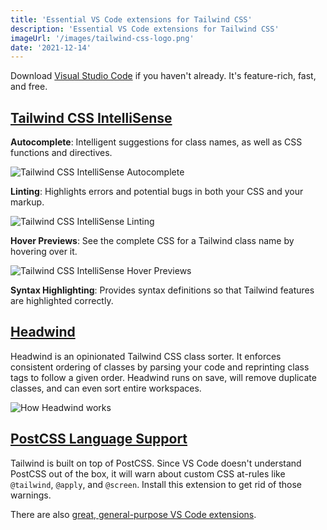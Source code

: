 ```yaml
---
title: 'Essential VS Code extensions for Tailwind CSS'
description: 'Essential VS Code extensions for Tailwind CSS'
imageUrl: '/images/tailwind-css-logo.png'
date: '2021-12-14'
---
```


Download [Visual Studio Code](https://code.visualstudio.com/download) if you haven't already. It's feature-rich, fast, and free.

## [Tailwind CSS IntelliSense](https://marketplace.visualstudio.com/items?itemName=bradlc.vscode-tailwindcss)

**Autocomplete**: Intelligent suggestions for class names, as well as CSS functions and directives.

![Tailwind CSS IntelliSense Autocomplete](/images/tailwind-css-intellisense-autocomplete.png)

**Linting**: Highlights errors and potential bugs in both your CSS and your markup.

![Tailwind CSS IntelliSense Linting](/images/tailwind-css-intellisense-linting.png)

**Hover Previews**: See the complete CSS for a Tailwind class name by hovering over
it.

![Tailwind CSS IntelliSense Hover Previews](/images/tailwind-css-intellisense-hover-previews.png)

**Syntax Highlighting**: Provides syntax definitions so that Tailwind features are highlighted correctly.

## [Headwind](https://marketplace.visualstudio.com/items?itemName=heybourn.headwind)

Headwind is an opinionated Tailwind CSS class sorter. It enforces consistent ordering of classes by parsing your code and reprinting class tags to follow a given order. Headwind runs on save, will remove duplicate classes, and can even sort entire workspaces.

![How Headwind works](/images/how-headwind-works.gif)

## [PostCSS Language Support](https://marketplace.visualstudio.com/items?itemName=csstools.postcss)

Tailwind is built on top of PostCSS. Since VS Code doesn't understand PostCSS out of the box, it will warn about custom CSS at-rules like `@tailwind`, `@apply`, and `@screen`. Install this extension to get rid of those warnings.

There are also [great, general-purpose VS Code extensions](/blog/favorite-visual-studio-code-extensions).
